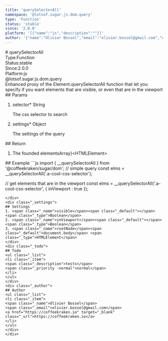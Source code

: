 ```yaml
---
title: 'querySelectorAll'
namespace: '@lotsof.sugar.js.dom.query'
type: 'Function'
status: 'stable'
since: '2.0.0'
platform: '[{"name":"js","description":""}]'
author: '{"name":"Olivier Bossel","email":"olivier.bossel@gmail.com","url":"https://coffeekraken.io"}'
---
```

<div class="docmap-mdx">
# querySelectorAll
<div class="_metas">
<div class="_type"><span class="_type-label">Type:</span><span class="_type-value">Function</span></div>
<div class="_status"><span class="_status-label">Status:</span><span class="_status-value -stable">stable</span></div>
<div class="_since"><span class="_since-label">Since:</span><span class="_since-value">2.0.0</span></div>
<div class="_platform"><span class="_platform-label">Platform:</span><span class="_platform-value">js</span></div>
</div>
<div class="_namespace">@lotsof.sugar.js.dom.query</div>
<div class="_description">
Enhanced proxy of the Element.querySelectorAll function that let you specify
if you want elements that are visible, or even that are in the viewport
</div>
<div class="_params">
## Params
<ol class="_list">
<li class="_item">
<span class="_name">selector<span class="_required">*</span></span><span class="_default"></span> <span class="_type">String</span>
<p class="_description">The css selector to search</p>
</li>
<li class="_item">
<span class="_name">settings<span class="_required">*</span></span><span class="_default"></span> <span class="_type">Object</span>
<p class="_description">The settings of the query</p>
</li>
</ol>
</div>
<div class="_return">
## Return
<ol class="_list">
<li class="_item">
<span class="_description">The founded elements</span><span class="_default"></span><span class="_type">Array}&lt;HTMLElement&gt;</span>
</li>
</ol>
</div>
<div class="_examples">
## Example
```js
import { __querySelectorAll } from '@coffeekraken/sugar/dom';
// simple query
const elms = __querySelectorAll('.a-cool-css-selector');

// get elements that are in the viewport
const elms = __querySelectorAll('.a-cool-css-selector', {
		inViewport : true
});
```
</div>
<div class="_settings">
## Settings
1. <span class="_name">visible</span><span class="_default"></span> <span class="_type">Boolean</span>
2. <span class="_name">inViewport</span><span class="_default"></span> <span class="_type">Boolean</span>
3. <span class="_name">rootNode</span><span class="_default">document.body</span> <span class="_type">HTMLElement</span>
</div>
<div class="_todo">
## Todo
<ul class="_list">
<li class="_item">
<span class="_description">tests</span>
<span class="_priority -normal">normal</span>
</li>
</ul>
</div>
<div class="_author">
## Author
<ul class="_list">
<li class="_item">
<span class="_name">Olivier Bossel</span>
<span class="_email">olivier.bossel@gmail.com</span>
<a href="https://coffeekraken.io" target="_blank" class="_url">https://coffeekraken.io</a>
</li>
</ul>
</div>
</div>